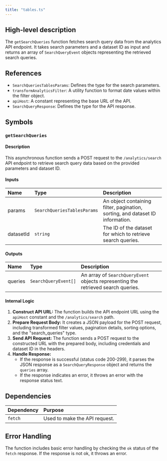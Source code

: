 ```yaml
---
title: "tables.ts"
---
```


## High-level description
The `getSearchQueries` function fetches search query data from the analytics API endpoint. It takes search parameters and a dataset ID as input and returns an array of `SearchQueryEvent` objects representing the retrieved search queries.

## References
- `SearchQueriesTablesParams`: Defines the type for the search parameters.
- `transformAnalyticsFilter`: A utility function to format date values within the filter object.
- `apiHost`: A constant representing the base URL of the API.
- `SearchQueryResponse`: Defines the type for the API response.

## Symbols

### `getSearchQueries`
#### Description
This asynchronous function sends a POST request to the `/analytics/search` API endpoint to retrieve search query data based on the provided parameters and dataset ID.

#### Inputs
| Name | Type | Description |
|:-----|:-----|:------------|
| params | `SearchQueriesTablesParams` | An object containing filter, pagination, sorting, and dataset ID information. |
| datasetId | `string` | The ID of the dataset for which to retrieve search queries. |

#### Outputs
| Name | Type | Description |
|:-----|:-----|:------------|
| queries | `SearchQueryEvent[]` | An array of `SearchQueryEvent` objects representing the retrieved search queries. |

#### Internal Logic
1. **Construct API URL:** The function builds the API endpoint URL using the `apiHost` constant and the `/analytics/search` path.
2. **Prepare Request Body:** It creates a JSON payload for the POST request, including transformed filter values, pagination details, sorting options, and the "search_queries" type.
3. **Send API Request:** The function sends a POST request to the constructed URL with the prepared body, including credentials and dataset ID in the headers.
4. **Handle Response:**
   - If the response is successful (status code 200-299), it parses the JSON response as a `SearchQueryResponse` object and returns the `queries` array.
   - If the response indicates an error, it throws an error with the response status text.

## Dependencies
| Dependency | Purpose |
|:-----------|:--------|
| `fetch` |  Used to make the API request. |

## Error Handling
The function includes basic error handling by checking the `ok` status of the `fetch` response. If the response is not ok, it throws an error.
